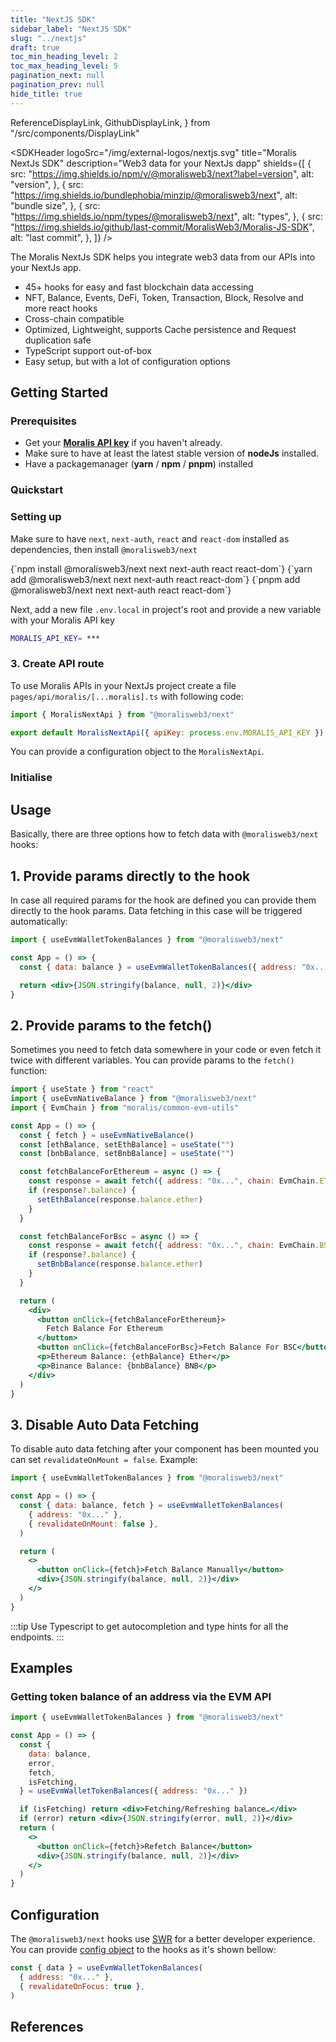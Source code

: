 ```yaml
---
title: "NextJS SDK"
sidebar_label: "NextJS SDK"
slug: "../nextjs"
draft: true
toc_min_heading_level: 2
toc_max_heading_level: 5
pagination_next: null
pagination_prev: null
hide_title: true
---
```


  ReferenceDisplayLink,
  GithubDisplayLink,
} from "/src/components/DisplayLink"

<SDKHeader
  logoSrc="/img/external-logos/nextjs.svg"
  title="Moralis NextJs SDK"
  description="Web3 data for your NextJs dapp"
  shields={[
    {
      src: "https://img.shields.io/npm/v/@moralisweb3/next?label=version",
      alt: "version",
    },
    {
      src: "https://img.shields.io/bundlephobia/minzip/@moralisweb3/next",
      alt: "bundle size",
    },
    {
      src: "https://img.shields.io/npm/types/@moralisweb3/next",
      alt: "types",
    },
    {
      src: "https://img.shields.io/github/last-commit/MoralisWeb3/Moralis-JS-SDK",
      alt: "last commit",
    },
  ]}
/>

The Moralis NextJs SDK helps you integrate web3 data from our APIs into your NextJs app.

- 45+ hooks for easy and fast blockchain data accessing
- NFT, Balance, Events, DeFi, Token, Transaction, Block, Resolve and more react hooks
- Cross-chain compatible
- Optimized, Lightweight, supports Cache persistence and Request duplication safe
- TypeScript support out-of-box
- Easy setup, but with a lot of configuration options

## Getting Started

### Prerequisites

- Get your [**Moralis API key**](http://localhost:3000/web3-data-api/get-your-api-key) if you haven't already.
- Make sure to have at least the latest stable version of **nodeJs** installed.
- Have a packagemanager (**yarn** / **npm** / **pnpm**) installed

### Quickstart

<JsQuickstart />

### Setting up

Make sure to have `next`, `next-auth`, `react` and `react-dom` installed as dependencies, then install `@moralisweb3/next`

<Tabs groupId="package-manager" queryString>
  <TabItem value="npm" label="npm" default>
    <CodeBlock language="shell" showLineNumbers>
      {`npm install @moralisweb3/next next next-auth react react-dom`}
    </CodeBlock>
  </TabItem>
  <TabItem value="yarn" label="yarn">
    <CodeBlock language="shell" showLineNumbers>
      {`yarn add @moralisweb3/next next next-auth react react-dom`}
    </CodeBlock>
  </TabItem>
  <TabItem value="pnpm" label="pnpm">
    <CodeBlock language="shell" showLineNumbers>
      {`pnpm add  @moralisweb3/next next next-auth react react-dom`}
    </CodeBlock>
  </TabItem>
</Tabs>

Next, add a new file `.env.local` in project's root and provide a new variable with your Moralis API key

```sh
MORALIS_API_KEY= ***
```

### 3. Create API route

To use Moralis APIs in your NextJs project create a file `pages/api/moralis/[...moralis].ts` with following code:

```js
import { MoralisNextApi } from "@moralisweb3/next"

export default MoralisNextApi({ apiKey: process.env.MORALIS_API_KEY })
```

You can provide a configuration object to the `MoralisNextApi`.

### Initialise

## Usage

Basically, there are three options how to fetch data with `@moralisweb3/next` hooks:

## 1. Provide params directly to the hook

In case all required params for the hook are defined you can provide them directly to the hook params. Data fetching in this case will be triggered automatically:

```jsx
import { useEvmWalletTokenBalances } from "@moralisweb3/next"

const App = () => {
  const { data: balance } = useEvmWalletTokenBalances({ address: "0x..." })

  return <div>{JSON.stringify(balance, null, 2)}</div>
}
```

## 2. Provide params to the fetch()

Sometimes you need to fetch data somewhere in your code or even fetch it twice with different variables. You can provide params to the `fetch()` function:

```jsx
import { useState } from "react"
import { useEvmNativeBalance } from "@moralisweb3/next"
import { EvmChain } from "moralis/common-evm-utils"

const App = () => {
  const { fetch } = useEvmNativeBalance()
  const [ethBalance, setEthBalance] = useState("")
  const [bnbBalance, setBnbBalance] = useState("")

  const fetchBalanceForEthereum = async () => {
    const response = await fetch({ address: "0x...", chain: EvmChain.ETHEREUM })
    if (response?.balance) {
      setEthBalance(response.balance.ether)
    }
  }

  const fetchBalanceForBsc = async () => {
    const response = await fetch({ address: "0x...", chain: EvmChain.BSC })
    if (response?.balance) {
      setBnbBalance(response.balance.ether)
    }
  }

  return (
    <div>
      <button onClick={fetchBalanceForEthereum}>
        Fetch Balance For Ethereum
      </button>
      <button onClick={fetchBalanceForBsc}>Fetch Balance For BSC</button>
      <p>Ethereum Balance: {ethBalance} Ether</p>
      <p>Binance Balance: {bnbBalance} BNB</p>
    </div>
  )
}
```

## 3. Disable Auto Data Fetching

To disable auto data fetching after your component has been mounted you can set `revalidateOnMount = false`. Example:

```jsx
import { useEvmWalletTokenBalances } from "@moralisweb3/next"

const App = () => {
  const { data: balance, fetch } = useEvmWalletTokenBalances(
    { address: "0x..." },
    { revalidateOnMount: false },
  )

  return (
    <>
      <button onClick={fetch}>Fetch Balance Manually</button>
      <div>{JSON.stringify(balance, null, 2)}</div>
    </>
  )
}
```

:::tip
Use Typescript to get autocompletion and type hints for all the endpoints.
:::

## Examples

### Getting token balance of an address via the EVM API

```jsx
import { useEvmWalletTokenBalances } from "@moralisweb3/next"

const App = () => {
  const {
    data: balance,
    error,
    fetch,
    isFetching,
  } = useEvmWalletTokenBalances({ address: "0x..." })

  if (isFetching) return <div>Fetching/Refreshing balance…</div>
  if (error) return <div>{JSON.stringify(error, null, 2)}</div>
  return (
    <>
      <button onClick={fetch}>Refetch Balance</button>
      <div>{JSON.stringify(balance, null, 2)}</div>
    </>
  )
}
```

## Configuration

The `@moralisweb3/next` hooks use [SWR](https://swr.vercel.app/) for a better developer experience. You can provide [config object](https://swr.vercel.app/docs/options#options) to the hooks as it's shown bellow:

```jsx
const { data } = useEvmWalletTokenBalances(
  { address: "0x..." },
  { revalidateOnFocus: true },
)
```

## References

<SimpleGrid>
  <ReferenceDisplayLink
    label="NextJs SDK References"
    subLabel="Technical documentation"
    href="https://github.com/MoralisWeb3/Moralis-JS-SDK/tree/main/packages/next"
  />
  <GithubDisplayLink
    label="Github repo"
    subLabel="View code and contribute"
    href="https://github.com/MoralisWeb3/Moralis-JS-SDK/tree/main/packages/next"
  />
</SimpleGrid>
